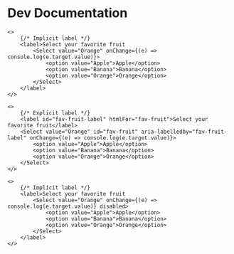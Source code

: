 # Dev Documentation 

```tsx
<>
    {/* Implicit label */}
    <label>Select your favorite fruit
        <Select value="Orange" onChange={(e) => console.log(e.target.value)}>
            <option value="Apple">Apple</option>
            <option value="Banana">Banana</option>
            <option value="Orange">Orange</option>
        </Select>
    </label>
</>
```

```tsx
<>
    {/* Explicit label */}
    <label id="fav-fruit-label" htmlFor="fav-fruit">Select your favorite fruit</label>
    <Select value="Orange" id="fav-fruit" aria-labelledby="fav-fruit-label" onChange={(e) => console.log(e.target.value)}>
        <option value="Apple">Apple</option>
        <option value="Banana">Banana</option>
        <option value="Orange">Orange</option>
    </Select>
</>
```

```tsx
<>
    {/* Implicit label */}
    <label>Select your favorite fruit
        <Select value="Orange" onChange={(e) => console.log(e.target.value)} disabled>
            <option value="Apple">Apple</option>
            <option value="Banana">Banana</option>
            <option value="Orange">Orange</option>
        </Select>
    </label>
</>
```